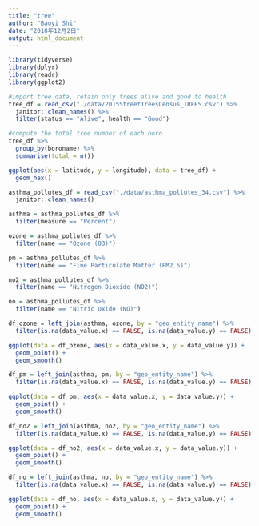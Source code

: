 ```yaml
---
title: "tree"
author: "Baoyi Shi"
date: "2018年12月2日"
output: html_document
---
```


```r
library(tidyverse)
library(dplyr)
library(readr)
library(ggplot2)
```

```r
#import tree data, retain only trees alive and good to health
tree_df = read_csv("./data/2015StreetTreesCensus_TREES.csv") %>%
  janitor::clean_names() %>%
  filter(status == "Alive", health == "Good") 
```

```r
#compute the total tree number of each boro
tree_df %>%
  group_by(boroname) %>%
  summarise(total = n())
```

```r
ggplot(aes(x = latitude, y = longitude), data = tree_df) +
  geom_hex()
```

```r
asthma_pollutes_df = read_csv("./data/asthma_pollutes_34.csv") %>%
  janitor::clean_names()

asthma = asthma_pollutes_df %>%
  filter(measure == "Percent")

ozone = asthma_pollutes_df %>%
  filter(name == "Ozone (O3)")

pm = asthma_pollutes_df %>%
  filter(name == "Fine Particulate Matter (PM2.5)")

no2 = asthma_pollutes_df %>%
  filter(name == "Nitrogen Dioxide (NO2)")

no = asthma_pollutes_df %>%
  filter(name == "Nitric Oxide (NO)")

df_ozone = left_join(asthma, ozone, by = "geo_entity_name") %>%
  filter(is.na(data_value.x) == FALSE, is.na(data_value.y) == FALSE)

ggplot(data = df_ozone, aes(x = data_value.x, y = data_value.y)) +
  geom_point() +
  geom_smooth()

df_pm = left_join(asthma, pm, by = "geo_entity_name") %>%
  filter(is.na(data_value.x) == FALSE, is.na(data_value.y) == FALSE)

ggplot(data = df_pm, aes(x = data_value.x, y = data_value.y)) +
  geom_point() +
  geom_smooth()

df_no2 = left_join(asthma, no2, by = "geo_entity_name") %>%
  filter(is.na(data_value.x) == FALSE, is.na(data_value.y) == FALSE)

ggplot(data = df_no2, aes(x = data_value.x, y = data_value.y)) +
  geom_point() +
  geom_smooth()

df_no = left_join(asthma, no, by = "geo_entity_name") %>%
  filter(is.na(data_value.x) == FALSE, is.na(data_value.y) == FALSE)

ggplot(data = df_no, aes(x = data_value.x, y = data_value.y)) +
  geom_point() +
  geom_smooth()
```